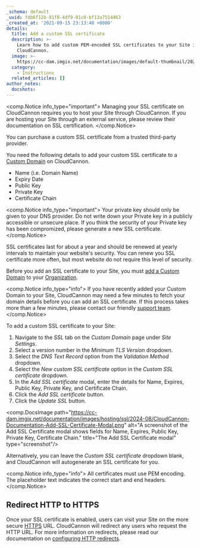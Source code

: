 ```yaml
---
_schema: default
_uuid: fdb6f12b-81f8-4df9-81c0-bf13a7514463
_created_at: '2021-09-15 23:13:40 +0000'
details:
  title: Add a custom SSL certificate
  description: >-
    Learn how to add custom PEM-encoded SSL certificates to your Site in
    CloudCannon.
  image: >-
    https://cc-dam.imgix.net/documentation/images/default-thumbnail/2023-Q4/CloudCannon-Documentation-Thumbnail.png
  category:
    - Instructions
  related_articles: []
author_notes:
  docshots:
---
```

<comp.Notice info_type="important">
  Managing your SSL certificate on CloudCannon requires you to host your Site through CloudCannon. If you are hosting your Site through an external service, please review their documentation on SSL certification.
</comp.Notice>

You can purchase a custom SSL certificate from a trusted third-party provider.

You need the following details to add your custom SSL certificate to a [Custom Domain](/documentation/developer-articles/what-is-a-custom-domain/) on CloudCannon.

* Name (i.e. Domain Name)
* Expiry Date
* Public Key
* Private Key
* Certificate Chain

<comp.Notice info_type="important">
  Your private key should only be given to your DNS provider. Do not write down your Private key in a publicly accessible or unsecure place. If you think the security of your Private key has been compromized, please generate a new SSL certificate.
</comp.Notice>

SSL certificates last for about a year and should be renewed at yearly intervals to maintain your website's security. You can renew you SSL certificate more often, but most website do not require this level of security.

Before you add an SSL certificate to your Site, you must [add a Custom Domain](/documentation/developer-articles/add-a-custom-domain-to-your-site/) to your [Organization](/documentation/articles/what-is-an-organization/).

<comp.Notice info_type="info">
  If you have recently added your Custom Domain to your Site, CloudCannon may need a few minutes to fetch your domain details before you can add an SSL certificate. If this process takes more than a few minutes, please contact our friendly [support team](/support/).
</comp.Notice>

To add a custom SSL certificate to your Site:

1. Navigate to the *SSL* tab on the *Custom Domain* page under *Site Settings*.
2. Select a version number in the *Minimum TLS Version* dropdown.
3. Select the *DNS Text Record* option from the *Validation Method* dropdown.
4. Select the *New custom SSL certificate* option in the *Custom SSL certificate* dropdown.
5. In the *Add SSL certificate* modal, enter the details for Name, Expires, Public Key, Private Key, and Certificate Chain.
6. Click the *Add SSL certificate* button.
7. Click the *Update SSL* button.

<comp.DocsImage path="https://cc-dam.imgix.net/documentation/images/hosting/ssl/2024-08/CloudCannon-Documentation-Add-SSL-Certificate-Modal.png" alt="A screenshot of the Add SSL Certificate modal shows fields for Name, Expires, Public Key, Private Key, Certificate Chain." title="The Add SSL Certificate modal" type="screenshot"/>

Alternatively, you can leave the *Custom SSL certificate* dropdown blank, and CloudCannon will autogenerate an SSL certificate for you.

<comp.Notice info_type="info">
  All certificates must use PEM encoding. The placeholder text indicates the correct start and end headers.
</comp.Notice>

## Redirect HTTP to HTTPS

Once your SSL certificate is enabled, users can visit your Site on the more secure [HTTPS](/documentation/developer-articles/what-is-an-ssl-certificate/#http-vs-https) URL. CloudCannon will redirect any users who request the HTTP URL. For more information on redirects, please read our documentation on [configuring HTTP redirects](/documentation/articles/configure-http-redirects/).